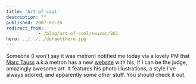 ```yaml
---
title: 'Art of cool'
description: ""
published: 2007-02-26
redirect_from: 
            - /blog/art-of-cool/swizec/281
hero: ../../../defaultHero.jpg
---
```

Someone (I won&#x27;t say it was metron) notified me today via a lovely PM that [Marc Tauss](http://www.marctauss.com/flash.html) a.k.a metron has a new [website](http://www.marctauss.com/flash.html) with his, if I can be the judge, amazingly awesome art. It features his photo illustrations, a style I&#x27;ve always adored, and apparently some other stuff. You should check it out.
